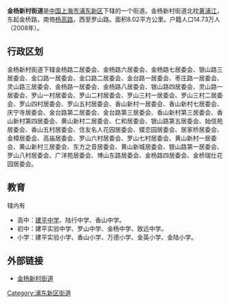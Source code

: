 {{expert|time=2019-07-08T10:09:07+00:00}}
{{no footnotes|time=2019-07-08T10:09:07+00:00}}
{{中国乡级行政区
|行政区全称 = 金杨新村街道
|景观照片文件名 = Jinyangjiedaobanshichu.jpg
|景观照片描述 = 金杨新村街道办事处
|汉语拼音 =
|其他语言 = 
|其他语言名称 = 
|位置图文件名 = 
|位置图描述 = 
|自定义图片=
|上级行政区 = [[上海市|上海市]][[浦东新区|浦东新区]]
|行政区类别 = 街道
|行政区划代码 = 310115012
|行政区划 = 48个居委会
|村委会 = 
|居委会 = 48
|建置时间 = 1998年3月
|领导职位 = 办事处主任
|领导名称 = 苏珏旻 
|政府驻地 = 博山东路699号
|毗邻 = 
|总面积 = 8.02平方公里
|总人口 = 
|户籍人口 = 14.73万人
|户籍人口年份 = 2008年
|常住人口 = 
|常住人口年份 = 
|人口密度 = 
|GDP = 
|邮政编码 = 
|电话区号 = 021
|官方网站 = http://www.jinyang.sh.cn/
|网站名称 = 金杨新村街道
}}

'''金杨新村街道'''是[[中国|中国]][[上海市|上海市]][[浦东新区|浦东新区]]下辖的一个街道。金杨新村街道北枕[[黄浦江|黄浦江]]，东起金桥路，南倚[[杨高路|杨高路]]，西至罗山路。面积8.02平方公里。户籍人口14.73万人（2008年）。

== 行政区划 ==
金杨新村街道下辖金杨路二居委会、金杨路六居委会、金杨路七居委会、银山路三居委会、金口路一居委会、金口路二居委会、金台路一居委会、枣庄路一居委会、灵山路三居委会、金杨路一居委会、金杨路八居委会、银山路四居委会、灵山路一居委会、罗山一村居委会、罗山二村居委会、罗山三村一居委会、罗山三村二居委会、罗山四村居委会、罗山五村居委会、香山新村一居委会、香山新村七居委会、庆宁寺居委会、金台路第二居委会、金台路第三居委会、香山新村第三居委会、香山新村第四居委会、黄山新村二居委会、仁和居委会、银山路第五居委会、始信苑居委会、香山五村居委会、住友名人花园居委会、蝶恋园居委会、居家桥居委会、金樟居委会、高庙居委会、罗山六村居委会、罗山七村居委会、黄山新村一居委会、黄山新村三居委会、东方之音居委会、黄山新城居委会、银山路第一居委会、罗山八村居委会、广洋苑居委会、博山东路居委会、金杨路四居委会、金桥瑞仕花园居委会。

== 教育 ==
辖内有
* 高中：[[上海市建平中学|建平中学]]、陆行中学、香山中学。
* 初中：建平实验中学、罗山中学、金杨中学、致远中学。
* 小学：建平实验小学、香山小学、万德小学、金英小学、金陆小学。

== 外部链接 ==
* [https://web.archive.org/web/20130518190619/http://jinyang.sh.cn/ 金杨新村街道]

{{浦东新区行政区划}}
{{上海市功能性区域}}
{{上海行政区划小作品}}

[[Category:浦东新区街道|Category:浦东新区街道]]